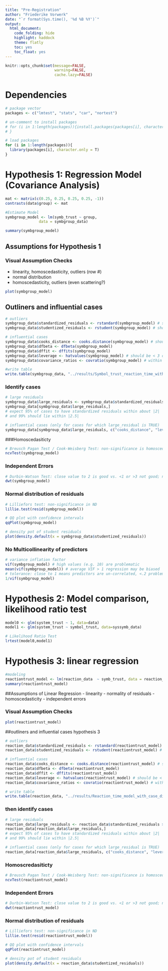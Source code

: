 ---
title: "Pre-Registration"
author: "Friederike Vorwerk"
date: "`r format(Sys.time(), '%d %B %Y')`"
output:
  html_document:
    code_folding: hide
    highlight: haddock
    theme: flatly
    toc: yes
    toc_float: yes
---

```{r, include=FALSE}
knitr::opts_chunk$set(message=FALSE,
                      warning=FALSE,
                      cache.lazy=FALSE)
```

# Dependencies
```{r}
# package vector
packages <- c("lmtest", "stats", "car", "nortest")

# un-comment to install packages
# for (i in 1:length(packages)){install.packages(packages[i], character.only = T)
# }

# load packages
for (i in 1:length(packages)){
  library(packages[i], character.only = T)
}
```

# Hypothesis 1: Regression Model (Covariance Analysis)
```{r}

mat <- matrix(c(0.25, 0.25, 0.25, 0.25, -1))
contrasts(data$group) <- mat

#Estimate Model
symbgroup_model <- lm(symb_trust ~ group,
               data = symbgroup_data)

summary(symbgroup_model)
```

## Assumptions for Hypothesis 1

### Visual Assumption Checks
- linearity, homoscedasticity, outliers (row #)
- normal distribution
- homoscedasticity, outliers (even scattering?)
```{r}
plot(symbgroup_model)
```

## Outliners and influential cases
```{r}
# outliers
symbgroup_data$standardized_residuals <- rstandard(symbgroup_model) # should be <|2|
symbgroup_data$studentized_residuals <- rstudent(symbgroup_model) # should be <|3|

# influential cases
symbgroup_data$cooks_distance <- cooks.distance(symbgroup_model) # should be < 1
symbgroup_data$dfbeta <- dfbeta(symbgroup_model)
symbgroup_data$dffit <- dffits(symbgroup_model)
symbgroup_data$leverage <- hatvalues(symbgroup_model) # should be < 3 or 2 times as large as the average leverage (k+1/n)
symbgroup_data$covariance_ratios <- covratio(symbgroup_model) # within > 1 + [3(k + 1)/n] or > 1 + [3(k + 1)/n]

#write table
write.table(symbgroup_data, "../results/Symbol_trust_reaction_time_with_case_diagnostics.dat", sep ="\t", row.names = F)
```

### Identify cases
```{r}
# large residuals
symbgroup_data$large_residuals <- symbgroup_data$standardized_residuals > 2 | se_regression_data$standardized_residuals < -2
symbgroup_data[symbgroup_data$large_residuals,]
# expect 95% of cases to have standardized residuals within about |2|
# and 99% should lie within |2.5|

# influential cases (only for cases for which large_residual is TRUE)
symbgroup_data[symbgroup_data$large_residuals, c("cooks_distance", "leverage", "covariance_ratios")]
```
###Homoscedasiticty
```{r}
# Breusch Pagan Test / Cook-Weisberg Test: non-significance is homoscedastic
ncvTest(symbgroup_model)
```

### Independent Errors
```{r}
# Durbin-Watson Test: close value to 2 is good vs. <1 or >3 not good; non-significance is looked for
dwt(symbgroup_model)
```

### Normal distribution of residuals
```{r}
# Lilliefors test: non-significance in ND
lillie.test(resid(symbgroup_model))

# QQ plot with confidence intervals
qqPlot(symbgroup_model)

# density pot of student residuals
plot(density.default(x = symbgroup_data$studentized_residuals))
```

### No Multicollinearity of predictors
```{r}
# variance inflation factor
vif(symbgroup_model) # high values (e.g. 10) are problematic
mean(vif(symbgroup_model)) # average VIF > 1 regression may be biased
# tolerance: close to 1 means predictors are un-correlated, <.2 problematic
1/vif(symbgroup_model)
```



# Hypothesis 2: Model comparison, likelihood ratio test
```{r}
model0 <- glm(system_trust ~ 1, data=data)
model1 <- glm(system_trust ~ symbol_trust, data=syssymb_data)

# Likelihood Ratio Test
lrtest(model0,model1)
```



# Hypothesis 3: linear regression
```{r}
#modeling
reactiontrust_model <- lm(reaction_data  ~ symb_trust, data = reaction_data)
summary(reactiontrust_model)
```

##Assumptions of Linear Regression
- linearity
- normality of residuals
- homoscedasticity
- independent errors

### Visual Assumption Checks
```{r}
plot(reactiontrust_model)
```

##outliners and influential cases hypothesis 3
```{r}
# outliers
reaction_data$standardized_residuals <- rstandard(reactiontrust_model) # should be <|2|
reaction_data$studentized_residuals <- rstudent(reactiontrust_model) # should be <|3|

# influential cases
reaction_data$cooks_distance <- cooks.distance(reactiontrust_model) # should be < 1
reaction_data$dfbeta <- dfbeta(reactiontrust_model)
reaction_data$dffit <- dffits(reactiontrust_model)
reaction_data$leverage <- hatvalues(reactiontrust_model) # should be < 3 or 2 times as large as the average leverage (k+1/n)
reaction_data$covariance_ratios <- covratio(reactiontrust_model) # within > 1 + [3(k + 1)/n] or > 1 + [3(k + 1)/n]

# write table
write.table(reaction_data, "../results/Reaction_time_model_with_case_diagnostics.dat", sep ="\t", row.names = F)
```

### then identify cases
```{r}
# large residuals
reaction_data$large_residuals <- reaction_data$standardized_residuals > 2 | se_regression_data$standardized_residuals < -2
reaction_data[reaction_data$large_residuals,]
# expect 95% of cases to have standardized residuals within about |2|
# and 99% should lie within |2.5|

# influential cases (only for cases for which large_residual is TRUE)
reaction_data[reaction_data$large_residuals, c("cooks_distance", "leverage", "covariance_ratios")]
```

### Homoscredasiticty
```{r}
# Breusch Pagan Test / Cook-Weisberg Test: non-significance is homoscedastic
ncvTest(reactiontrust_model)
```

### Independent Errors
```{r}
# Durbin-Watson Test: close value to 2 is good vs. <1 or >3 not good; non-significance is looked for
dwt(reactiontrust_model)
```

### Normal distribution of residuals
```{r}
# Lilliefors test: non-significance in ND
lillie.test(resid(reactiontrust_model))

# QQ plot with confidence intervals
qqPlot(reactiontrust_model)

# density pot of student residuals
plot(density.default(x = reaction_data$studentized_residuals))
```
